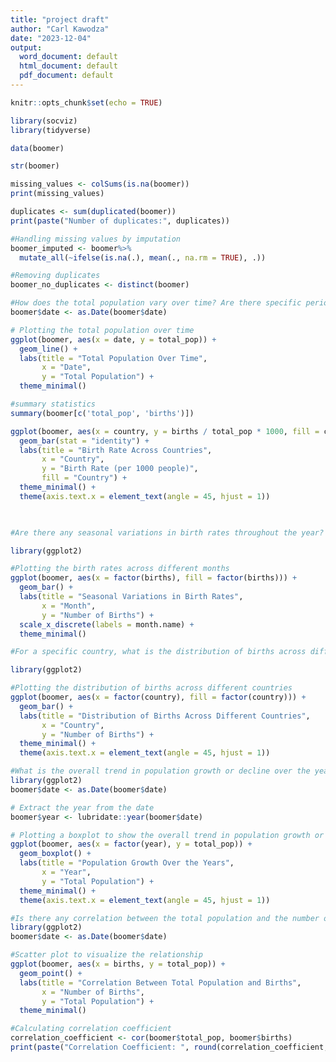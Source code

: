 ```yaml
---
title: "project draft"
author: "Carl Kawodza"
date: "2023-12-04"
output:
  word_document: default
  html_document: default
  pdf_document: default
---
```


```r
knitr::opts_chunk$set(echo = TRUE)
```

```r
library(socviz)
library(tidyverse)
```


```r
data(boomer)
```


```r
str(boomer)
```


```r
missing_values <- colSums(is.na(boomer))
print(missing_values)
```


```r
duplicates <- sum(duplicated(boomer))
print(paste("Number of duplicates:", duplicates))
```


```r
#Handling missing values by imputation
boomer_imputed <- boomer%>%
  mutate_all(~ifelse(is.na(.), mean(., na.rm = TRUE), .))
```

```r
#Removing duplicates
boomer_no_duplicates <- distinct(boomer)
```


```r
#How does the total population vary over time? Are there specific periods of notable population growth or decline?
boomer$date <- as.Date(boomer$date)

# Plotting the total population over time
ggplot(boomer, aes(x = date, y = total_pop)) +
  geom_line() +
  labs(title = "Total Population Over Time",
       x = "Date",
       y = "Total Population") +
  theme_minimal()
```

```r
#summary statistics
summary(boomer[c('total_pop', 'births')])
```


```r
ggplot(boomer, aes(x = country, y = births / total_pop * 1000, fill = country)) +
  geom_bar(stat = "identity") +
  labs(title = "Birth Rate Across Countries",
       x = "Country",
       y = "Birth Rate (per 1000 people)",
       fill = "Country") +
  theme_minimal() +
  theme(axis.text.x = element_text(angle = 45, hjust = 1))
  
```


```r
```



```r
#Are there any seasonal variations in birth rates throughout the year?

library(ggplot2)

#Plotting the birth rates across different months
ggplot(boomer, aes(x = factor(births), fill = factor(births))) +
  geom_bar() +
  labs(title = "Seasonal Variations in Birth Rates",
       x = "Month",
       y = "Number of Births") +
  scale_x_discrete(labels = month.name) +  
  theme_minimal()
```

```r
#For a specific country, what is the distribution of births across different months?

library(ggplot2)

#Plotting the distribution of births across different countries
ggplot(boomer, aes(x = factor(country), fill = factor(country))) +
  geom_bar() +
  labs(title = "Distribution of Births Across Different Countries",
       x = "Country",
       y = "Number of Births") +
  theme_minimal() +
  theme(axis.text.x = element_text(angle = 45, hjust = 1))  
```

```r
#What is the overall trend in population growth or decline over the years?
library(ggplot2)
boomer$date <- as.Date(boomer$date)

# Extract the year from the date
boomer$year <- lubridate::year(boomer$date)

# Plotting a boxplot to show the overall trend in population growth or decline over the years
ggplot(boomer, aes(x = factor(year), y = total_pop)) +
  geom_boxplot() +
  labs(title = "Population Growth Over the Years",
       x = "Year",
       y = "Total Population") +
  theme_minimal() +
  theme(axis.text.x = element_text(angle = 45, hjust = 1))
```

```r
#Is there any correlation between the total population and the number of births within a given time frame?
library(ggplot2)
boomer$date <- as.Date(boomer$date)

#Scatter plot to visualize the relationship
ggplot(boomer, aes(x = births, y = total_pop)) +
  geom_point() +
  labs(title = "Correlation Between Total Population and Births",
       x = "Number of Births",
       y = "Total Population") +
  theme_minimal()

```

```r
#Calculating correlation coefficient
correlation_coefficient <- cor(boomer$total_pop, boomer$births)
print(paste("Correlation Coefficient: ", round(correlation_coefficient, 2)))
```



